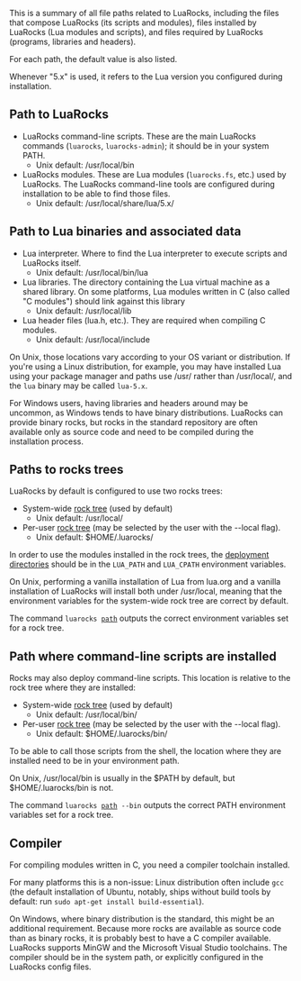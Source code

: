 This is a summary of all file paths related to LuaRocks, including the files that compose LuaRocks (its scripts and modules), files installed by LuaRocks (Lua modules and scripts), and files required by LuaRocks (programs, libraries and headers).

For each path, the default value is also listed.

Whenever "5.x" is used, it refers to the Lua version you configured during installation.

== Path to LuaRocks ==

* LuaRocks command-line scripts. These are the main LuaRocks commands (<tt>luarocks</tt>, <tt>luarocks-admin</tt>); it should be in your system PATH.
** Unix default: /usr/local/bin
* LuaRocks modules. These are Lua modules (<tt>luarocks.fs</tt>, etc.) used by LuaRocks. The LuaRocks command-line tools are configured during installation to be able to find those files.
** Unix default: /usr/local/share/lua/5.x/

== Path to Lua binaries and associated data ==

* Lua interpreter. Where to find the Lua interpreter to execute scripts and LuaRocks itself.
** Unix default: /usr/local/bin/lua
* Lua libraries. The directory containing the Lua virtual machine as a shared library. On some platforms, Lua modules written in C (also called "C modules") should link against this library
** Unix default: /usr/local/lib
* Lua header files (lua.h, etc.). They are required when compiling C modules.
** Unix default: /usr/local/include

On Unix, those locations vary according to your OS variant or distribution. If you're using a Linux distribution, for example, you may have installed Lua using your package manager and paths use /usr/ rather than /usr/local/, and the <tt>lua</tt> binary may be called <tt>lua-5.x</tt>.

For Windows users, having libraries and headers around may be uncommon, as Windows tends to have binary distributions. LuaRocks can provide binary rocks, but rocks in the standard repository are often available only as source code and need to be compiled during the installation process.

== Paths to rocks trees ==

LuaRocks by default is configured to use two rocks trees:

* System-wide [[Rocks_repositories.wiki|rock tree]] (used by default)
** Unix default: /usr/local/
* Per-user [[Rocks_repositories.wiki|rock tree]] (may be selected by the user with the --local flag).
** Unix default: $HOME/.luarocks/

In order to use the modules installed in the rock trees, the [[Rocks_repositories.wiki|deployment directories]] should be in the <tt>LUA_PATH</tt> and <tt>LUA_CPATH</tt> environment variables. 

On Unix, performing a vanilla installation of Lua from lua.org and a vanilla installation of LuaRocks will install both under /usr/local, meaning that the environment variables for the system-wide rock tree are correct by default.

The command <tt>luarocks [[path.wiki|path]]</tt> outputs the correct environment variables set for a rock tree.

== Path where command-line scripts are installed ==

Rocks may also deploy command-line scripts. This location is relative to the rock tree where they are installed:

* System-wide [[Rocks_repositories.wiki|rock tree]] (used by default)
** Unix default: /usr/local/bin/
* Per-user [[Rocks_repositories.wiki|rock tree]] (may be selected by the user with the --local flag).
** Unix default: $HOME/.luarocks/bin/

To be able to call those scripts from the shell, the location where they are installed need to be in your environment path. 

On Unix, /usr/local/bin is usually in the $PATH by default, but $HOME/.luarocks/bin is not. 

The command <tt>luarocks [[path.wiki|path]] --bin</tt> outputs the correct PATH environment variables set for a rock tree.

== Compiler ==

For compiling modules written in C, you need a compiler toolchain installed.

For many platforms this is a non-issue: Linux distribution often include <tt>gcc</tt> (the default installation of Ubuntu, notably, ships without build tools by default: run <tt>sudo apt-get install build-essential</tt>).

On Windows, where binary distribution is the standard, this might be an additional requirement. Because more rocks are available as source code than as binary rocks, it is probably best to have a C compiler available. LuaRocks supports MinGW and the Microsoft Visual Studio toolchains. The compiler should be in the system path, or explicitly configured in the LuaRocks config files.
